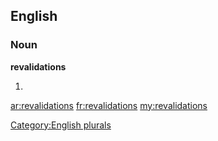 ==English==

===Noun===
'''revalidations'''

# {{plural of|[[revalidation]]}}

[[Category:English plurals]]

[[ar:revalidations]]
[[fr:revalidations]]
[[my:revalidations]]